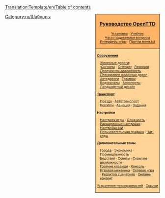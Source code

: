 <noinclude>[[Translation:Template/en/Table of contents]]</noinclude>
<div style="float:right; padding-left:12px; background:#ffffff;">
<div style="border:1px solid #000000; background:#ffb466; padding:5px; -moz-border-radius-topleft:5px; -moz-border-radius-topright:5px; font-size: 12pt;">
<center><strong><font size="3">[[Main/ru/OpenTTD|Руководство OpenTTD]]</font></strong></center>
<div style="font-size: 8pt; text-align: center;">
[[Main/ru/Установка|Установка]] &middot; 
[[Main/ru/Учебник|Учебник]]<br />
[[Main/ru/Часто задаваемые вопросы|Часто задаваемые вопросы]]<br /> 
[[Main/ru/Интерфейс игры|Интерфейс игры]] &middot;
[[Main/ru/Прочти меня.txt|Прочти меня.txt]]
</div>
</div>
<div style="border:1px solid black; border-top-width: 0px; background:#ffd496; padding:5px; -moz-border-radius-bottomleft:5px; -moz-border-radius-bottomright:8px; font-size: 8pt;">

<div style="width: 186px">
'''[[Main/ru/Строительство|Сооружения]]'''
<div style="margin-left:10px;">
[[Main/ru/Железнодорожное строительство|Железные дороги]]: <br />
:''[[Main/ru/Сигналы|Сигналы]]'' &middot; ''[[Main/ru/Железнодорожные станции|Станции]]'' &middot; ''[[Main/ru/Развязки|Развязки]]'' &middot; ''[[Main/ru/Пропускная способность|Пропускная способность]]'' &middot; ''[[Main/ru/Планировка железных дорог|Планировка железных дорог]]''
[[Main/ru/Автодороги|Автодороги]] &middot; [[Main/ru/Трамваи|Трамваи]] &middot; [[Main/ru/Водоканалы|Водоканалы]] &middot; [[Main/ru/Постройка аэропорта|Аэропорты]] &middot; [[Main/ru/Ландшафтный дизайн|Ландшафтный дизайн]]
</div>
</div>

<div style="width: 186px">
'''[[Main/ru/Транспорт|Транспорт]]'''
<div style="margin-left:10px;">
[[Main/ru/Поезда|Поезда]] &middot; [[Main/ru/Автотранспорт|Автотранспорт]] &middot; [[Main/ru/Корабли|Корабли]] &middot;
[[Main/ru/Авиация|Авиация]] &middot; [[Main/ru/Задания|Задания]]
</div>
</div>

<div style="width: 186px">
'''Настройки'''
<div style="margin-left:10px;">
[[Main/ru/Окно настроек игры|Настроек игры]] &middot; [[Main/ru/Сложность|Сложность]] &middot; [[Main/ru/Расширенные настройки|Расширенные настройки]] &middot; [[Main/ru/Настройки ИИ|Настройки ИИ]] &middot;
[[Main/ru/NewGRF|Пользовательская графика]] &middot; [[Main/ru/Чит-коды|Чит-коды]]
</div>
</div>

<div style="width: 186px">
'''Дополнительные темы'''<br />
<div style="margin-left:10px;">
[[Main/ru/Город|Города]] &middot; [[Main/ru/Экономика|Экономика]] &middot; [[Main/ru/Промышленность|Промышленность]] &middot;<br />
[[Main/ru/Бедствия|Бедствия]] &middot; [[Main/ru/Советы|Советы]] &middot;
[[Main/ru/Скрытые возможности|Скрытые возможности]] &middot;<br /> [[Main/ru/Горячие клавиши|Горячие клавиши]] &middot;
[[Main/ru/Консоль|Консоль]] &middot; [[Main/ru/Игровая механика|Игровая механика]] &middot;
[[Main/ru/Сетевая игра|Сетевая игра]] &middot; [[Main/ru/Редактор сценариев|Редактор сценариев]] &middot;
[[Main/ru/Онлайн-контент|Онлайн-контент]]
</div>
</div>

[[Main/ru/Устранение неисправностей|Устранение неисправностей]] &middot; [[Main/ru/Ссылки|Ссылки]]
</div>
</div>
<includeonly>[[Category:ru/Оглавление|{{PAGENAME}}]]</includeonly>
<noinclude>[[Category:ru/Шаблоны]]</noinclude>